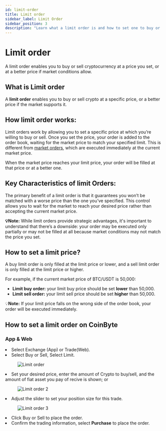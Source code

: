 ```yaml
---
id: limit-order
title: Limit order
sidebar_label: Limit Order
sidebar_position: 3
description: "Learn what a limit order is and how to set one to buy or sell crypto at your desired price."
---
```



# Limit order

A limit order enables you to buy or sell cryptocurrency at a price you set, or at a better price if market conditions allow.

## What is Limit order

A <strong>limit order</strong> enables you to buy or sell crypto at a specific price, or a better price if the market supports it.

## How limit order works:

Limit orders work by allowing you to set a specific price at which you’re willing to buy or sell. Once you set the price, your order is added to the order book, waiting for the market price to match your specified limit. This is different from <a href="/docs/trading/spot-trade/market-order">market orders</a>, which are executed immediately at the current market price.

When the market price reaches your limit price, your order will be filled at that price or at a better one.

## Key Characteristics of limit Orders:

The primary benefit of a limit order is that it guarantees you won’t be matched with a worse price than the one you’ve specified. This control allows you to wait for the market to reach your desired price rather than accepting the current market price.

<InfoBox>
<strong>💡Note:</strong> While limit orders provide strategic advantages, it's important to understand that there’s a downside: your order may be executed only partially or may not be filled at all because market conditions may not match the price you set.
</InfoBox>

## How to set a limit price?

A buy limit order is only filled at the limit price or lower, and a sell limit order is only filled at the limit price or higher.

For example, if the current market price of BTC/USDT is 50,000:

- <strong>Limit buy order:</strong> your limit buy price should be set <strong>lower</strong> than 50,000.  
- <strong>Limit sell order:</strong> your limit sell price should be set <strong>higher</strong> than 50,000.

<InfoBox>
💡<strong>Note:</strong> If your limit price falls on the wrong side of the order book, your order will be executed immediately.
</InfoBox>

## How to set a limit order on CoinByte

### App & Web 

<RoundStepList>
<li>Select Exchange (App) or Trade(Web).</li>
<li>Select Buy or Sell, Select Limit.</li>

<figure style={{ textAlign: 'center' }}>
  <img src={useBaseUrl('/img/tradinig/exchange/limit-order/1.png')} alt="Limit order" style={{ width: 300 }} />
</figure>

<li> Set your desired price, enter the amount of Crypto  to buy/sell, and the amount of fiat asset you pay of recive is shown; or</li>

<figure style={{ textAlign: 'center' }}>
  <img src={useBaseUrl('/img/tradinig/exchange/limit-order/2.png')} alt="Limit order 2" style={{ width: 300 }} />
</figure>

<li>Adjust the slider to set your position size for this trade.</li>
<figure style={{ textAlign: 'center' }}>
  <img src={useBaseUrl('/img/tradinig/exchange/limit-order/3.png')} alt="Limit order 3" style={{ width: 300 }} />
</figure>
<li>Click Buy or Sell to place the order.</li>
<li>Confirm the trading information, select <strong>Purchase</strong> to place the order.</li>

</RoundStepList>
<RelatedArticles category="trading" />
